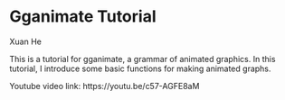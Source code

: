 # Gganimate Tutorial

Xuan He

This is a tutorial for gganimate, a grammar of animated graphics.
In this tutorial, I introduce some basic functions for making animated graphs.

Youtube video link: https://youtu.be/c57-AGFE8aM
